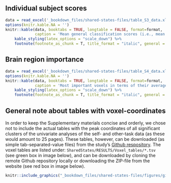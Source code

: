 
\newpage
\pagestyle{empty}

## Individual subject scores

```r
data = read_excel('_bookdown_files/shared-states-files/table_S3_data.xlsx')
options(knitr.kable.NA = '')
knitr::kable(data, booktabs = TRUE, longtable = FALSE, format=format,
             caption = 'Mean general classification scores (i.e., mean precision scores across action, interoception and situation) per subject for the self- and cross-analysis on the validation-set only.') %>%
    kable_styling(latex_options = "scale_down") %>%
    footnote(footnote_as_chunk = T, title_format = "italic", general = 'Supplementary Table 3 suggests individual variability in the extent to which neural resources are shared between self- and other-focused processes. In the SF-task all subjects demonstrated a mean classification score well above .33 (i.e., score associated with chance). When generalizing the SF-classifier to the OF-task, however, the classification scores appear to be bimodally distributed (see Supplementary Figure 5C). As can be seen in Table 3, some subjects demonstrated a relatively high mean classification score (i.e., > .45), whereas other subjects demonstrated a classification score at chance level or lower. Note that there is no significant difference between the OF classification scores for subjects who participated in the experiment for the first or second time (“Session” column in table; *t*(18) = 1.73, p = 0.10), nor for subjects who were or were not part of the optimization-set (“Part of optimization-set?” column in table; *t*(18) = -.95, p = 0.35), suggesting that inclusion in the optimization-set or session ordering is not a confound in the analyses. Regarding individual variability in self-other neural overlap, it is important to note that in the field of embodied cognition, there is increasing attention for the idea that simulation is both individually and contextually dynamic (Oosterwijk & Barrett, 2014; Winkielman, Niedenthal, Wielgosz & Kavanagh, 2015; see also Barrett, 2009). To better distinguish between meaningful individual variation and variation due to other factors (e.g., random noise), future research should test a priori formulated hypotheses about how and when individual variation is expected to occur. ')
```

\newpage
\pagestyle{empty}

## Brain region importance

```r
data = read_excel('_bookdown_files/shared-states-files/table_S4_data.xlsx')
options(knitr.kable.NA = '')
knitr::kable(data, booktabs = TRUE, longtable = FALSE, format=format,
             caption = 'Most important voxels in terms of their average weight across iterations and subjects.') %>%
    kable_styling(latex_options = "scale_down") %>%
    footnote(footnote_as_chunk = T, title_format = "italic", general = 'Brain regions were extracted from the Harvard-Oxford (bilateral) Cortical atlas. A minimum threshold for the probabilistic masks of 20 was chosen to minimize overlap between adjacent masks while maximizing coverage of the entire brain. The column *k* represents the absolute number of above-threshold voxels in the masks. The columns *Max*, *Mean*, and *Std* represent the maximum, mean, and standard deviation from the *t*-values included in the masks. Note that the *t*-values, corresponding to the mean weight across subjects normalized by the standard error of the weights across subjects (after correcting for a positive bias when taking the absolute of the weights), were thresholded at a minimum of 1.75, referring to a *p*-value of 0.05 of a one-sided *t*-test against zero with 19 degrees of freedom (i.e. *n* – 1). Note that this *t*-value map was not corrected for multiple comparisons, and is intended to visualize which regions in the brain were generally involved in our sample of subjects. The *X*, *Y*, and *Z* columns represent the MNI152 (2mm) coordinates of the peak (i.e. max) *t*-value for each listed brain region.')
```

## General note about tables with voxel-coordinates
In order to keep the Supplementary materials concise and orderly, we chose not to include the actual tables with the peak coordinates of all significant clusters of the univariate analyses of the self- and other-task data (as these would amount to 25 pages). These tables, however, can be downloaded (as simple tab-separated-value files) from the study’s [Github respository](https://github.com/lukassnoek/SharedStates). The voxel tables are listed under: `SharedStates/RESULTS/Voxel_tables/*.tsv` (see green box in image below), and can be downloaded by cloning the remote Github repository locally or downloading the ZIP-file from the website (see red box in image below).

```r
knitr::include_graphics("_bookdown_files/shared-states-files/figures/github.png", auto_pdf = TRUE)
```